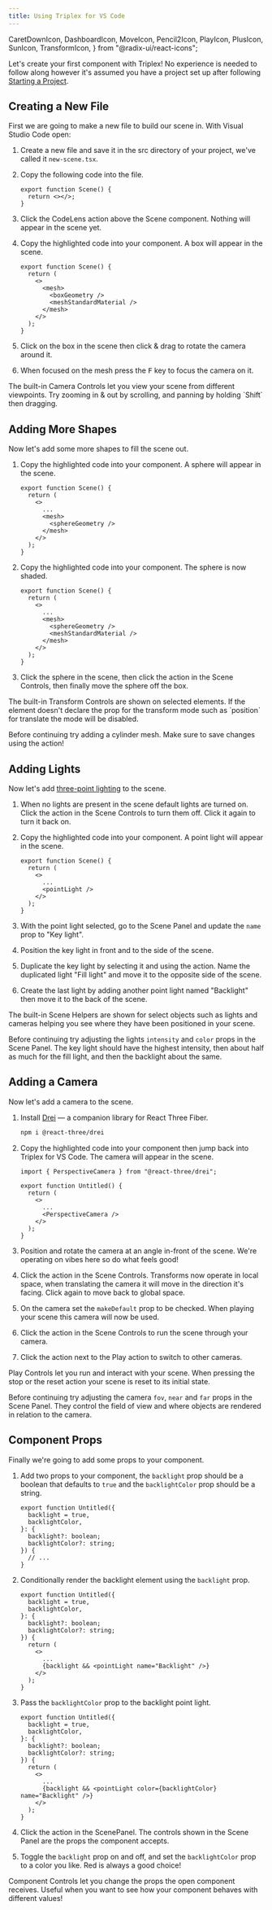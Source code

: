```yaml
---
title: Using Triplex for VS Code
---
```


  CaretDownIcon,
  DashboardIcon,
  MoveIcon,
  Pencil2Icon,
  PlayIcon,
  PlusIcon,
  SunIcon,
  TransformIcon,
} from "@radix-ui/react-icons";

Let's create your first component with Triplex! No experience is needed to follow along however it's assumed you have a project set up after following [Starting a Project](/docs/get-started/starting-a-project).

## Creating a New File

First we are going to make a new file to build our scene in. With Visual Studio Code open:

1. Create a new file and save it in the src directory of your project, we've called it `new-scene.tsx`.

1. Copy the following code into the file.

   ```tsx filename="src/new-scene.tsx"
   export function Scene() {
     return <></>;
   }
   ```

1. Click the <ActionLink name="Open in Triplex" href="#" /> CodeLens action above the Scene component. Nothing will appear in the scene yet.

1. Copy the highlighted code into your component. A box will appear in the scene.

   ```tsx filename="src/new-scene.tsx" {4-7}
   export function Scene() {
     return (
       <>
         <mesh>
           <boxGeometry />
           <meshStandardMaterial />
         </mesh>
       </>
     );
   }
   ```

1. Click on the box in the scene then click & drag to rotate the camera around it.

1. When focused on the mesh press the <Kbd>F</Kbd> key to focus the camera on it.

<KnowledgeCallout>
  The built-in Camera Controls let you view your scene from different
  viewpoints. Try zooming in & out by scrolling, and panning by holding `Shift`
  then dragging.
</KnowledgeCallout>

## Adding More Shapes

Now let's add some more shapes to fill the scene out.

1. Copy the highlighted code into your component. A sphere will appear in the scene.

   ```tsx filename="src/new-scene.tsx" {5-7}
   export function Scene() {
     return (
       <>
         ...
         <mesh>
           <sphereGeometry />
         </mesh>
       </>
     );
   }
   ```

1. Copy the highlighted code into your component. The sphere is now shaded.

   ```tsx filename="src/new-scene.tsx" {7}
   export function Scene() {
     return (
       <>
         ...
         <mesh>
           <sphereGeometry />
           <meshStandardMaterial />
         </mesh>
       </>
     );
   }
   ```

1. Click the sphere in the scene, then click the <ActionLink icon={MoveIcon} href="/docs/building-your-scene/learn-the-ui/scene#translate" name="Translate" /> action in the Scene Controls, then finally move the sphere off the box.

<KnowledgeCallout>
  The built-in Transform Controls are shown on selected elements. If the element
  doesn't declare the prop for the transform mode such as `position` for
  translate the mode will be disabled.
</KnowledgeCallout>

Before continuing try adding a cylinder mesh. Make sure to save changes using the <ActionLink icon="⌘ + S" href="/docs/building-your-scene/learn-the-ui/other#save" name="Save" /> action!

## Adding Lights

Now let's add [three-point lighting](https://en.wikipedia.org/wiki/Three-point_lighting) to the scene.

1. When no lights are present in the scene default lights are turned on. Click the <ActionLink icon={SunIcon} href="/docs/building-your-scene/learn-the-ui/scene#turn-onoff-default-lights" name="Turn Off Default Lights" /> action in the Scene Controls to turn them off. Click it again to turn it back on.

1. Copy the highlighted code into your component. A point light will appear in the scene.

   ```tsx filename="src/new-scene.tsx" {5}
   export function Scene() {
     return (
       <>
         ...
         <pointLight />
       </>
     );
   }
   ```

1. With the point light selected, go to the Scene Panel and update the `name` prop to "Key light".

1. Position the key light in front and to the side of the scene.

1. Duplicate the key light by selecting it and using the <ActionLink icon="⌘ + D" href="/docs/building-your-scene/learn-the-ui/scene-panel#duplicate-element" name="Duplicate Element" /> action. Name the duplicated light "Fill light" and move it to the opposite side of the scene.

1. Create the last light by adding another point light named "Backlight" then move it to the back of the scene.

<KnowledgeCallout>
  The built-in Scene Helpers are shown for select objects such as lights and
  cameras helping you see where they have been positioned in your scene.
</KnowledgeCallout>

Before continuing try adjusting the lights `intensity` and `color` props in the Scene Panel. The key light should have the highest intensity, then about half as much for the fill light, and then the backlight about the same.

## Adding a Camera

Now let's add a camera to the scene.

1. Install [Drei](https://github.com/pmndrs/drei) — a companion library for React Three Fiber.

   ```bash filename="Terminal"
   npm i @react-three/drei
   ```

1. Copy the highlighted code into your component then jump back into Triplex for VS Code. The camera will appear in the scene.

   ```tsx filename="new-scene.tsx" {1,7}
   import { PerspectiveCamera } from "@react-three/drei";

   export function Untitled() {
     return (
       <>
         ...
         <PerspectiveCamera />
       </>
     );
   }
   ```

1. Position and rotate the camera at an angle in-front of the scene. We're operating on vibes here so do what feels good!

1. Click the <ActionLink icon={WorldSpaceIcon} href="/docs/building-your-scene/learn-the-ui/scene#set-worldlocal-transform" name="Set Local Transform" /> action in the Scene Controls. Transforms now operate in local space, when translating the camera it will move in the direction it's facing. Click again to move back to global space.

1. On the camera set the `makeDefault` prop to be checked. When playing your scene this camera will now be used.

1. Click the <ActionLink icon={PlayIcon} href="/docs/building-your-scene/learn-the-ui/scene#play-scene" name="Play" /> action in the Scene Controls to run the scene through your camera.

1. Click the <ActionLink icon={CaretDownIcon} href="/docs/building-your-scene/learn-the-ui/scene#play-options" name="Play Options" /> action next to the Play action to switch to other cameras.

<KnowledgeCallout>
  Play Controls let you run and interact with your scene. When pressing the stop
  or the reset action your scene is reset to its initial state.
</KnowledgeCallout>

Before continuing try adjusting the camera `fov`, `near` and `far` props in the Scene Panel. They control the field of view and where objects are rendered in relation to the camera.

## Component Props

Finally we're going to add some props to your component.

1. Add two props to your component, the `backlight` prop should be a boolean that defaults to `true` and the `backlightColor` prop should be a string.

   ```tsx filename="new-scene.tsx" {2,3,5,6}
   export function Untitled({
     backlight = true,
     backlightColor,
   }: {
     backlight?: boolean;
     backlightColor?: string;
   }) {
     // ...
   }
   ```

1. Conditionally render the backlight element using the `backlight` prop.

   ```tsx filename="new-scene.tsx" {11}
   export function Untitled({
     backlight = true,
     backlightColor,
   }: {
     backlight?: boolean;
     backlightColor?: string;
   }) {
     return (
       <>
         ...
         {backlight && <pointLight name="Backlight" />}
       </>
     );
   }
   ```

1. Pass the `backlightColor` prop to the backlight point light.

   ```tsx filename="new-scene.tsx" {/color={backlightColor}/}
   export function Untitled({
     backlight = true,
     backlightColor,
   }: {
     backlight?: boolean;
     backlightColor?: string;
   }) {
     return (
       <>
         ...
         {backlight && <pointLight color={backlightColor} name="Backlight" />}
       </>
     );
   }
   ```

1. Click the <ActionLink icon={Pencil2Icon} href="/docs/building-your-scene/learn-the-ui/scene-panel#openclose-component-controls" name="Component Controls" /> action in the ScenePanel. The controls shown in the Scene Panel are the props the component accepts.

1. Toggle the `backlight` prop on and off, and set the `backlightColor` prop to a color you like. Red is always a good choice!

<KnowledgeCallout>
  Component Controls let you change the props the open component receives.
  Useful when you want to see how your component behaves with different values!
</KnowledgeCallout>
